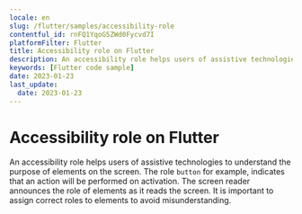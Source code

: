 ```yaml
---
locale: en
slug: /flutter/samples/accessibility-role
contentful_id: rnFQ1YqoG5ZWd0Fycvd7I
platformFilter: Flutter
title: Accessibility role on Flutter
description: An accessibility role helps users of assistive technologies to understand the purpose of elements on the screen.
keywords: [Flutter code sample]
date: 2023-01-23
last_update:
  date: 2023-01-23
---
```


# Accessibility role on Flutter

An accessibility role helps users of assistive technologies to understand the purpose of elements on the screen. The role `button` for example, indicates that an action will be performed on activation. The screen reader announces the role of elements as it reads the screen. It is important to assign correct roles to elements to avoid misunderstanding.

<CodeSample id="accessibility-role" locale="en" platform="flutter"/>
